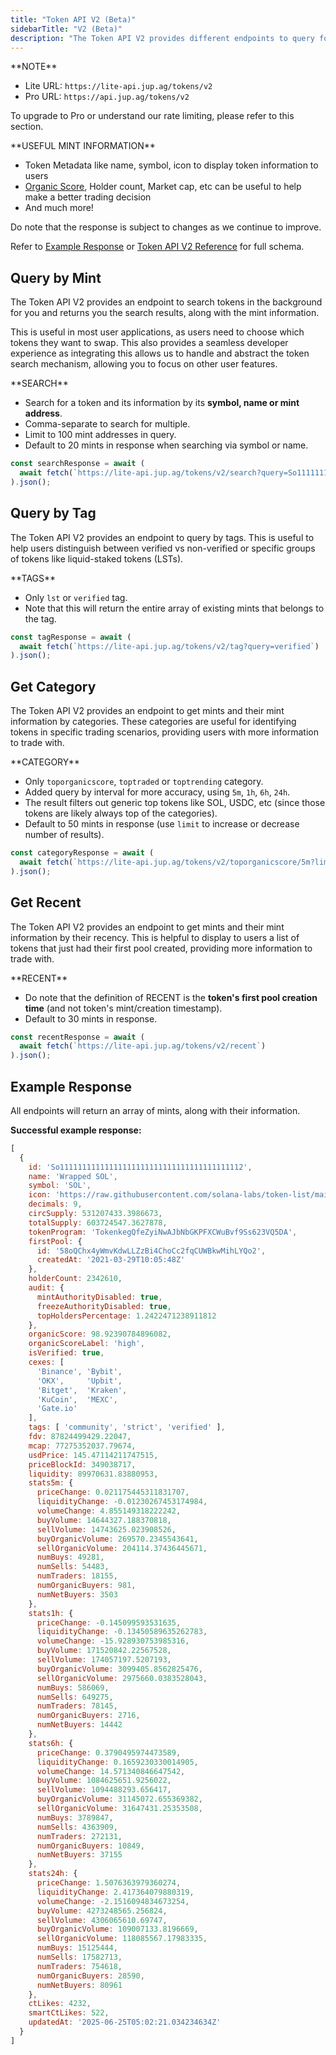 ```yaml
---
title: "Token API V2 (Beta)"
sidebarTitle: "V2 (Beta)"
description: "The Token API V2 provides different endpoints to query for mint information in specific searches, tags or categories."
---
```


<Info>
  **NOTE**

  * Lite URL: `https://lite-api.jup.ag/tokens/v2`
  * Pro URL: `https://api.jup.ag/tokens/v2`

  To upgrade to Pro or understand our rate limiting, please refer to this section.

  <CardGroup>
    <Card title="API Key Setup" href="/api-setup" icon="key" horizontal/>
    <Card title="API Rate Limit" href="/api-rate-limit" icon="gauge" horizontal/>
  </CardGroup>
</Info>

<Tip>
  **USEFUL MINT INFORMATION**

  * Token Metadata like name, symbol, icon to display token information to users
  * [Organic Score](/token-api/organic-score), Holder count, Market cap, etc can be useful to help make a better trading decision
  * And much more!

  Do note that the response is subject to changes as we continue to improve.

  Refer to [Example Response](#example-response) or [Token API V2 Reference](/api-reference/token-api/v2) for full schema.
</Tip>

## Query by Mint

The Token API V2 provides an endpoint to search tokens in the background for you and returns you the search results, along with the mint information.

This is useful in most user applications, as users need to choose which tokens they want to swap. This also provides a seamless developer experience as integrating this allows us to handle and abstract the token search mechanism, allowing you to focus on other user features.

<Tip>
  **SEARCH**

  * Search for a token and its information by its **symbol, name or mint address**.
  * Comma-separate to search for multiple.
  * Limit to 100 mint addresses in query.
  * Default to 20 mints in response when searching via symbol or name.
</Tip>

```js
const searchResponse = await (
  await fetch(`https://lite-api.jup.ag/tokens/v2/search?query=So11111111111111111111111111111111111111112`)
).json();
```

## Query by Tag

The Token API V2 provides an endpoint to query by tags. This is useful to help users distinguish between verified vs non-verified or specific groups of tokens like liquid-staked tokens (LSTs).

<Tip>
  **TAGS**

  * Only `lst` or `verified` tag.
  * Note that this will return the entire array of existing mints that belongs to the tag.
</Tip>

```js
const tagResponse = await (
  await fetch(`https://lite-api.jup.ag/tokens/v2/tag?query=verified`)
).json();
```

## Get Category

The Token API V2 provides an endpoint to get mints and their mint information by categories. These categories are useful for identifying tokens in specific trading scenarios, providing users with more information to trade with.

<Tip>
  **CATEGORY**

  * Only `toporganicscore`, `toptraded` or `toptrending` category.
  * Added query by interval for more accuracy, using `5m`, `1h`, `6h`, `24h`.
  * The result filters out generic top tokens like SOL, USDC, etc (since those tokens are likely always top of the categories).
  * Default to 50 mints in response (use `limit` to increase or decrease number of results).
</Tip>

```js
const categoryResponse = await (
  await fetch(`https://lite-api.jup.ag/tokens/v2/toporganicscore/5m?limit=100`)
).json();
```

## Get Recent

The Token API V2 provides an endpoint to get mints and their mint information by their recency. This is helpful to display to users a list of tokens that just had their first pool created, providing more information to trade with.

<Tip>
  **RECENT**

  * Do note that the definition of RECENT is the **token's first pool creation time** (and not token's mint/creation timestamp).
  * Default to 30 mints in response.
</Tip>

```js
const recentResponse = await (
  await fetch(`https://lite-api.jup.ag/tokens/v2/recent`)
).json();
```

## Example Response

All endpoints will return an array of mints, along with their information.

**Successful example response:**

```js expandable
[
  {
    id: 'So11111111111111111111111111111111111111112',
    name: 'Wrapped SOL',
    symbol: 'SOL',
    icon: 'https://raw.githubusercontent.com/solana-labs/token-list/main/assets/mainnet/So11111111111111111111111111111111111111112/logo.png',
    decimals: 9,
    circSupply: 531207433.3986673,
    totalSupply: 603724547.3627878,
    tokenProgram: 'TokenkegQfeZyiNwAJbNbGKPFXCWuBvf9Ss623VQ5DA',
    firstPool: {
      id: '58oQChx4yWmvKdwLLZzBi4ChoCc2fqCUWBkwMihLYQo2',
      createdAt: '2021-03-29T10:05:48Z'
    },
    holderCount: 2342610,
    audit: {
      mintAuthorityDisabled: true,
      freezeAuthorityDisabled: true,
      topHoldersPercentage: 1.2422471238911812
    },
    organicScore: 98.92390784896082,
    organicScoreLabel: 'high',
    isVerified: true,
    cexes: [
      'Binance', 'Bybit',
      'OKX',     'Upbit',
      'Bitget',  'Kraken',
      'KuCoin',  'MEXC',
      'Gate.io'
    ],
    tags: [ 'community', 'strict', 'verified' ],
    fdv: 87824499429.22047,
    mcap: 77275352037.79674,
    usdPrice: 145.47114211747515,
    priceBlockId: 349038717,
    liquidity: 89970631.83880953,
    stats5m: {
      priceChange: 0.021175445311831707,
      liquidityChange: -0.01230267453174984,
      volumeChange: 4.855149318222242,
      buyVolume: 14644327.188370818,
      sellVolume: 14743625.023908526,
      buyOrganicVolume: 269570.2345543641,
      sellOrganicVolume: 204114.37436445671,
      numBuys: 49281,
      numSells: 54483,
      numTraders: 18155,
      numOrganicBuyers: 981,
      numNetBuyers: 3503
    },
    stats1h: {
      priceChange: -0.145099593531635,
      liquidityChange: -0.13450589635262783,
      volumeChange: -15.928930753985316,
      buyVolume: 171520842.22567528,
      sellVolume: 174057197.5207193,
      buyOrganicVolume: 3099405.8562825476,
      sellOrganicVolume: 2975660.0383528043,
      numBuys: 586069,
      numSells: 649275,
      numTraders: 78145,
      numOrganicBuyers: 2716,
      numNetBuyers: 14442
    },
    stats6h: {
      priceChange: 0.3790495974473589,
      liquidityChange: 0.1659230330014905,
      volumeChange: 14.571340846647542,
      buyVolume: 1084625651.9256022,
      sellVolume: 1094488293.656417,
      buyOrganicVolume: 31145072.655369382,
      sellOrganicVolume: 31647431.25353508,
      numBuys: 3789847,
      numSells: 4363909,
      numTraders: 272131,
      numOrganicBuyers: 10849,
      numNetBuyers: 37155
    },
    stats24h: {
      priceChange: 1.5076363979360274,
      liquidityChange: 2.417364079880319,
      volumeChange: -2.1516094834673254,
      buyVolume: 4273248565.256824,
      sellVolume: 4306065610.69747,
      buyOrganicVolume: 109007133.8196669,
      sellOrganicVolume: 118085567.17983335,
      numBuys: 15125444,
      numSells: 17582713,
      numTraders: 754618,
      numOrganicBuyers: 28590,
      numNetBuyers: 80961
    },
    ctLikes: 4232,
    smartCtLikes: 522,
    updatedAt: '2025-06-25T05:02:21.034234634Z'
  }
]
```
